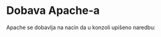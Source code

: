 =Dobava Apache-a=

Apache se dobavlja na nacin da u konzoli upišeno naredbu:

{{{sudo apt-get install apache2}}}
